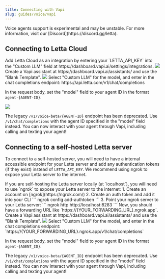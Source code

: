 ```yaml
---
title: Connecting with Vapi
slug: guides/voice/vapi
---
```


<Warning>
Voice agents support is experimental and may be unstable. For more information, visit our [Discord](https://discord.gg/letta).
</Warning>

## Connecting to Letta Cloud
<Steps>
  <Step title="Add your `LETTA_API_KEY`">
  Add Letta Cloud as an integration by entering your `LETTA_API_KEY` into the "Custom LLM" field at https://dashboard.vapi.ai/settings/integrations.
 <img src="../../images/vapi_custom_model.png" />
  </Step>
  <Step title="Create an assistant">
  Create a Vapi assistant at https://dashboard.vapi.ai/assistants/ and use the "Blank Template".
 <img src="../../images/vapi_create_assistant.png" />
  </Step>
  <Step title="Connect your Letta agent">
  Select "Custom LLM" for the model, and enter in the chat completions endpoint: https://api.letta.com/v1/chat/completions

  In the request body, set the "model" field to your agent ID in the format `agent-{AGENT-ID}`.

 <img src="../../images/vapi_model_letta.png" />

 <Note>The legacy `/v1/voice-beta/{AGENT-ID}` endpoint has been deprecated. Use `/v1/chat/completions` with the agent ID specified in the "model" field instead.</Note>
  </Step>
  <Step title="Talk to your agent">
  You can now interact with your agent through Vapi, including calling and texting your agent!
  </Step>

</Steps>

## Connecting to a self-hosted Letta server
To connect to a self-hosted server, you will need to have a internal accessible endpoint for your Letta server and add any authentication tokens (if they exist) instead of `LETTA_API_KEY`. We recommend using ngrok to expose your Letta server to the internet.

<Steps>
<Step title="Setting up `ngrok`">
If you are self-hosting the Letta server locally (at `localhost`), you will need to use `ngrok` to expose your Letta server to the internet:
1. Create an account on [ngrok](https://ngrok.com/)
2. Create an auth token and add it into your CLI
```
ngrok config add-authtoken <YOUR_AUTH_TOKEN>
```
3. Point your ngrok server to your Letta server:
```
ngrok http http://localhost:8283
```
Now, you should have a forwarding URL like `https://{YOUR_FORWARDING_URL}.ngrok.app`.
</Step>
  <Step title="Create an assistant">
  Create a Vapi assistant at https://dashboard.vapi.ai/assistants/ and use the "Blank Template".
 <img src="../../images/vapi_create_assistant.png" />
  </Step>
  <Step title="Connect your Letta agent">
  Select "Custom LLM" for the model, and enter in the chat completions endpoint: `https://{YOUR_FORWARDING_URL}.ngrok.app/v1/chat/completions`

  In the request body, set the "model" field to your agent ID in the format `agent-{AGENT_ID}`.

 <Note>The legacy `/v1/voice-beta/{AGENT_ID}` endpoint has been deprecated. Use `/v1/chat/completions` with the agent ID specified in the "model" field instead.</Note>
  </Step>
  <Step title="Talk to your agent">
  You can now interact with your agent through Vapi, including calling and texting your agent!
  </Step>
</Steps>
